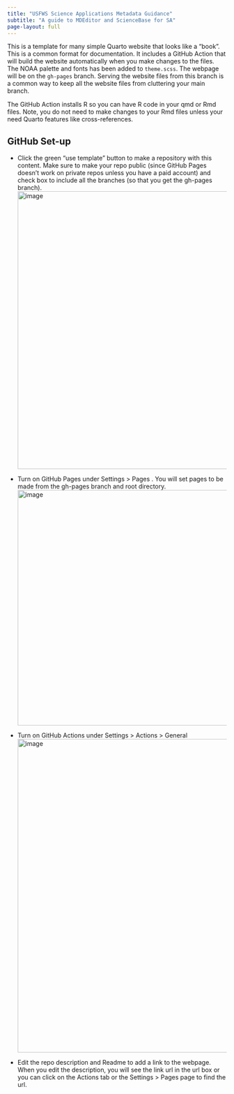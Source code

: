 ```yaml
---
title: "USFWS Science Applications Metadata Guidance"
subtitle: "A guide to MDEditor and ScienceBase for SA"
page-layout: full
---
```


This is a template for many simple Quarto website that looks like a "book". 
This is a common format for documentation. It includes a GitHub Action that will 
build the website automatically when you make changes to the files. The NOAA 
palette and fonts has been added to `theme.scss`. The webpage will be on the 
`gh-pages` branch. Serving the website files from this branch is a common way 
to keep all the website files from cluttering your main branch. 

The GitHub Action installs R so you can have R code in your qmd or Rmd files. 
Note, you do not need to make changes to your Rmd files unless your need Quarto 
features like cross-references.

## GitHub Set-up

* Click the green "use template" button to make a repository with this content.  Make sure to make your repo public (since GitHub Pages doesn't work on private repos unless you have a paid account) and check box to include all the branches (so that you get the gh-pages branch).
<img width="637" alt="image" src="https://user-images.githubusercontent.com/2545978/197051535-c43c62de-17e8-40bf-a536-3eea8db250c4.png">

* Turn on GitHub Pages under Settings > Pages . You will set pages to be made from the gh-pages branch and root directory.
<img width="540" alt="image" src="https://user-images.githubusercontent.com/2545978/196808262-3d2262be-b9b5-4897-bba5-fc2f056dd335.png">

* Turn on GitHub Actions under Settings > Actions > General
<img width="719" alt="image" src="https://user-images.githubusercontent.com/2545978/196808404-0c075fcf-db03-4516-88dd-3143b9fca475.png">

* Edit the repo description and Readme to add a link to the webpage. When you edit the description, you will see the link url in the url box or you can click on the Actions tab or the  Settings > Pages page to find the url.
